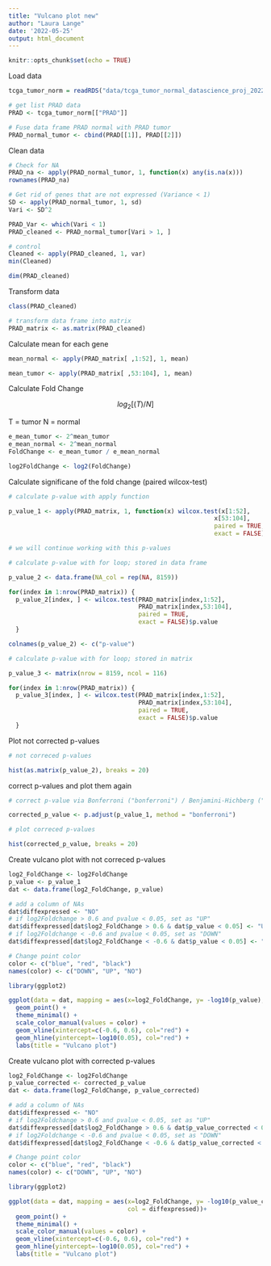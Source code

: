 ```yaml
---
title: "Vulcano plot new"
author: "Laura Lange"
date: '2022-05-25'
output: html_document
---
```


```r
knitr::opts_chunk$set(echo = TRUE)
```

Load data

```r
tcga_tumor_norm = readRDS("data/tcga_tumor_normal_datascience_proj_2022.RDS")
```

```r
# get list PRAD data
PRAD <- tcga_tumor_norm[["PRAD"]]

# Fuse data frame PRAD normal with PRAD tumor
PRAD_normal_tumor <- cbind(PRAD[[1]], PRAD[[2]])
```

Clean data 

```r
# Check for NA
PRAD_na <- apply(PRAD_normal_tumor, 1, function(x) any(is.na(x)))
rownames(PRAD_na)

# Get rid of genes that are not expressed (Variance < 1)
SD <- apply(PRAD_normal_tumor, 1, sd)
Vari <- SD^2

PRAD_Var <- which(Vari < 1)
PRAD_cleaned <- PRAD_normal_tumor[Vari > 1, ]

# control
Cleaned <- apply(PRAD_cleaned, 1, var)
min(Cleaned)

dim(PRAD_cleaned)

```
Transform data

```r
class(PRAD_cleaned)

# transform data frame into matrix 
PRAD_matrix <- as.matrix(PRAD_cleaned)

```
Calculate mean for each gene 

```r
mean_normal <- apply(PRAD_matrix[ ,1:52], 1, mean)

mean_tumor <- apply(PRAD_matrix[ ,53:104], 1, mean)
```

Calculate Fold Change 

$$
log_2[(T)/N]
$$

T = tumor 
N = normal 

```r
e_mean_tumor <- 2^mean_tumor
e_mean_normal <- 2^mean_normal
FoldChange <- e_mean_tumor / e_mean_normal

log2FoldChange <- log2(FoldChange)
```

Calculate significane of the fold change (paired wilcox-test)

```r
# calculate p-value with apply function 

p_value_1 <- apply(PRAD_matrix, 1, function(x) wilcox.test(x[1:52], 
                                                         x[53:104], 
                                                         paired = TRUE,
                                                         exact = FALSE)$p.value)

# we will continue working with this p-values
```


```r
# calculate p-value with for loop; stored in data frame

p_value_2 <- data.frame(NA_col = rep(NA, 8159))

for(index in 1:nrow(PRAD_matrix)) {
  p_value_2[index, ] <- wilcox.test(PRAD_matrix[index,1:52], 
                                    PRAD_matrix[index,53:104],
                                    paired = TRUE,
                                    exact = FALSE)$p.value
  }

colnames(p_value_2) <- c("p-value")
```


```r
# calculate p-value with for loop; stored in matrix

p_value_3 <- matrix(nrow = 8159, ncol = 116)

for(index in 1:nrow(PRAD_matrix)) {
  p_value_3[index, ] <- wilcox.test(PRAD_matrix[index,1:52], 
                                    PRAD_matrix[index,53:104],
                                    paired = TRUE,
                                    exact = FALSE)$p.value
  }
```

Plot not corrected p-values 

```r
# not correced p-values 

hist(as.matrix(p_value_2), breaks = 20)
```

correct p-values and plot them again 

```r
# correct p-value via Bonferroni ("bonferroni") / Benjamini-Hichberg ("BH")

corrected_p_value <- p.adjust(p_value_1, method = "bonferroni")

# plot correced p-values 

hist(corrected_p_value, breaks = 20)
```
Create vulcano plot with not correced p-values 

```r
log2_FoldChange <- log2FoldChange
p_value <- p_value_1
dat <- data.frame(log2_FoldChange, p_value)

# add a column of NAs
dat$diffexpressed <- "NO"
# if log2Foldchange > 0.6 and pvalue < 0.05, set as "UP" 
dat$diffexpressed[dat$log2_FoldChange > 0.6 & dat$p_value < 0.05] <- "UP"
# if log2Foldchange < -0.6 and pvalue < 0.05, set as "DOWN"
dat$diffexpressed[dat$log2_FoldChange < -0.6 & dat$p_value < 0.05] <- "DOWN"

# Change point color
color <- c("blue", "red", "black")
names(color) <- c("DOWN", "UP", "NO")

library(ggplot2)

ggplot(data = dat, mapping = aes(x=log2_FoldChange, y= -log10(p_value), col = diffexpressed))+
  geom_point() +
  theme_minimal() +
  scale_color_manual(values = color) +
  geom_vline(xintercept=c(-0.6, 0.6), col="red") +
  geom_hline(yintercept=-log10(0.05), col="red") +
  labs(title = "Vulcano plot")
```

Create vulcano plot with corrected p-values 

```r
log2_FoldChange <- log2FoldChange
p_value_corrected <- corrected_p_value
dat <- data.frame(log2_FoldChange, p_value_corrected)

# add a column of NAs
dat$diffexpressed <- "NO"
# if log2Foldchange > 0.6 and pvalue < 0.05, set as "UP" 
dat$diffexpressed[dat$log2_FoldChange > 0.6 & dat$p_value_corrected < 0.05] <- "UP"
# if log2Foldchange < -0.6 and pvalue < 0.05, set as "DOWN"
dat$diffexpressed[dat$log2_FoldChange < -0.6 & dat$p_value_corrected < 0.05] <- "DOWN"

# Change point color
color <- c("blue", "red", "black")
names(color) <- c("DOWN", "UP", "NO")

library(ggplot2)

ggplot(data = dat, mapping = aes(x=log2_FoldChange, y= -log10(p_value_corrected), 
                                 col = diffexpressed))+
  geom_point() +
  theme_minimal() +
  scale_color_manual(values = color) +
  geom_vline(xintercept=c(-0.6, 0.6), col="red") +
  geom_hline(yintercept=-log10(0.05), col="red") +
  labs(title = "Vulcano plot")
```

